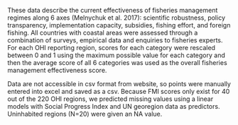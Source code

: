 These data describe the current effectiveness of fisheries management regimes along 6 axes (Melnychuk et al. 2017): scientific robustness, policy transparency, implementation capacity, subsidies, fishing effort, and foreign fishing. All countries with coastal areas were assessed through a combination of surveys, empirical data and enquiries to fisheries experts. For each OHI reporting region, scores for each category were rescaled between 0 and 1 using the maximum possible value for each category and then the average score of all 6 categories was used as the overall fisheries management effectiveness score.

Data are not accessible in csv format from website, so points were manually entered into excel and saved as a csv. Because FMI scores only exist for 40 out of the 220 OHI regions, we predicted missing values using a linear models with Social Progress Index and UN georegion data as predictors. Uninhabited regions (N=20) were given an NA value.